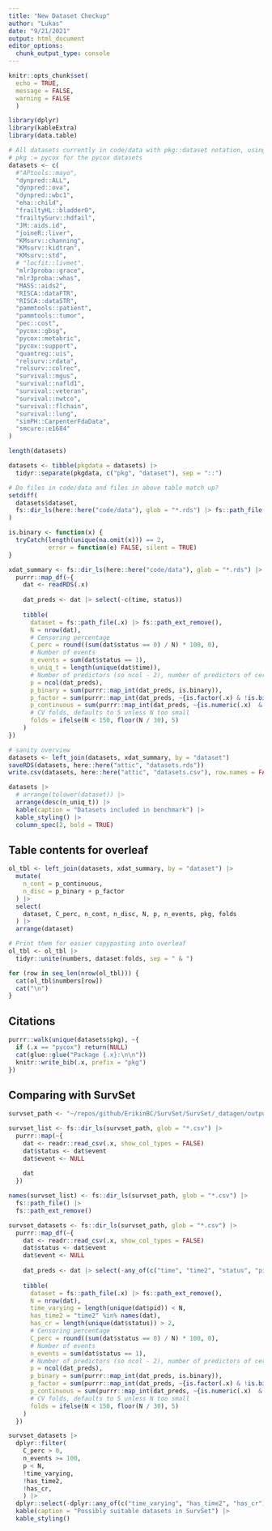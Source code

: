 ```yaml
---
title: "New Dataset Checkup"
author: "Lukas"
date: "9/21/2021"
output: html_document
editor_options: 
  chunk_output_type: console
---
```


```r
knitr::opts_chunk$set(
  echo = TRUE,
  message = FALSE,
  warning = FALSE
  )
```

```r
library(dplyr)
library(kableExtra)
library(data.table)

# All datasets currently in code/data with pkg::dataset notation, using
# pkg := pycox for the pycox datasets
datasets <- c(
  #"APtools::mayo",
  "dynpred::ALL",
  "dynpred::ova",
  "dynpred::wbc1",
  "eha::child", 
  "frailtyHL::bladder0",
  "frailtySurv::hdfail", 
  "JM::aids.id", 
  "joineR::liver", 
  "KMsurv::channing",
  "KMsurv::kidtran",
  "KMsurv::std", 
  # "locfit::livmet",
  "mlr3proba::grace",
  "mlr3proba::whas",
  "MASS::aids2",
  "RISCA::dataFTR", 
  "RISCA::dataSTR", 
  "pammtools::patient",
  "pammtools::tumor",
  "pec::cost", 
  "pycox::gbsg",
  "pycox::metabric",
  "pycox::support",
  "quantreg::uis", 
  "relsurv::rdata", 
  "relsurv::colrec", 
  "survival::mgus",
  "survival::nafld1",
  "survival::veteran",
  "survival::nwtco",
  "survival::flchain",
  "survival::lung",
  "simPH::CarpenterFdaData", 
  "smcure::e1684"
)

length(datasets)

datasets <- tibble(pkgdata = datasets) |>
  tidyr::separate(pkgdata, c("pkg", "dataset"), sep = "::")

# Do files in code/data and files in above table match up?
setdiff(
  datasets$dataset,
  fs::dir_ls(here::here("code/data"), glob = "*.rds") |> fs::path_file() |> fs::path_ext_remove()
)

is.binary <- function(x) {
  tryCatch(length(unique(na.omit(x))) == 2,
           error = function(e) FALSE, silent = TRUE)
}

xdat_summary <- fs::dir_ls(here::here("code/data"), glob = "*.rds") |>
  purrr::map_df(~{
    dat <- readRDS(.x)
    
    dat_preds <- dat |> select(-c(time, status))
    
    tibble(
      dataset = fs::path_file(.x) |> fs::path_ext_remove(),
      N = nrow(dat),
      # Censoring percentage
      C_perc = round((sum(dat$status == 0) / N) * 100, 0),
      # Number of events
      n_events = sum(dat$status == 1),
      n_uniq_t = length(unique(dat$time)),
      # Number of predictors (so ncol - 2), number of predictors of certain types
      p = ncol(dat_preds),
      p_binary = sum(purrr::map_int(dat_preds, is.binary)),
      p_factor = sum(purrr::map_int(dat_preds, ~{is.factor(.x) & !is.binary(.x)})),
      p_continuous = sum(purrr::map_int(dat_preds, ~{is.numeric(.x)  & !is.binary(.x)})),
      # CV folds, defaults to 5 unless N too small
      folds = ifelse(N < 150, floor(N / 30), 5)
    )
})

# sanity overview
datasets <- left_join(datasets, xdat_summary, by = "dataset") 
saveRDS(datasets, here::here("attic", "datasets.rds"))
write.csv(datasets, here::here("attic", "datasets.csv"), row.names = FALSE)

datasets |>
  # arrange(tolower(dataset)) |>
  arrange(desc(n_uniq_t)) |>
  kable(caption = "Datasets included in benchmark") |>
  kable_styling() |>
  column_spec(2, bold = TRUE)
```


## Table contents for overleaf

```r
ol_tbl <- left_join(datasets, xdat_summary, by = "dataset") |>
  mutate(
    n_cont = p_continuous,
    n_disc = p_binary + p_factor
  ) |>
  select(
    dataset, C_perc, n_cont, n_disc, N, p, n_events, pkg, folds
  ) |>
  arrange(dataset)

# Print them for easier copypasting into overleaf
ol_tbl <- ol_tbl |>
  tidyr::unite(numbers, dataset:folds, sep = " & ")

for (row in seq_len(nrow(ol_tbl))) {
  cat(ol_tbl$numbers[row])
  cat("\n")
}
```

## Citations

```r
purrr::walk(unique(datasets$pkg), ~{
  if (.x == "pycox") return(NULL)
  cat(glue::glue("Package {.x}:\n\n"))
  knitr::write_bib(.x, prefix = "pkg")
})
```

## Comparing with SurvSet

```r
survset_path <- "~/repos/github/ErikinBC/SurvSet/SurvSet/_datagen/output/"

survset_list <- fs::dir_ls(survset_path, glob = "*.csv") |>
  purrr::map(~{
    dat <- readr::read_csv(.x, show_col_types = FALSE)
    dat$status <- dat$event
    dat$event <- NULL
    
    dat
  })

names(survset_list) <- fs::dir_ls(survset_path, glob = "*.csv") |>
  fs::path_file() |>
  fs::path_ext_remove()

survset_datasets <- fs::dir_ls(survset_path, glob = "*.csv") |>
  purrr::map_df(~{
    dat <- readr::read_csv(.x, show_col_types = FALSE)
    dat$status <- dat$event
    dat$event <- NULL
    
    dat_preds <- dat |> select(-any_of(c("time", "time2", "status", "pid")))
    
    tibble(
      dataset = fs::path_file(.x) |> fs::path_ext_remove(),
      N = nrow(dat),
      time_varying = length(unique(dat$pid)) < N,
      has_time2 = "time2" %in% names(dat),
      has_cr = length(unique(dat$status)) > 2,
      # Censoring percentage
      C_perc = round((sum(dat$status == 0) / N) * 100, 0),
      # Number of events
      n_events = sum(dat$status == 1),
      # Number of predictors (so ncol - 2), number of predictors of certain types
      p = ncol(dat_preds),
      p_binary = sum(purrr::map_int(dat_preds, is.binary)),
      p_factor = sum(purrr::map_int(dat_preds, ~{is.factor(.x) & !is.binary(.x)})),
      p_continuous = sum(purrr::map_int(dat_preds, ~{is.numeric(.x)  & !is.binary(.x)})),
      # CV folds, defaults to 5 unless N too small
      folds = ifelse(N < 150, floor(N / 30), 5)
    )
  })

survset_datasets |>
  dplyr::filter(
    C_perc > 0, 
    n_events >= 100, 
    p < N,
    !time_varying,
    !has_time2,
    !has_cr,
    ) |> 
  dplyr::select(-dplyr::any_of(c("time_varying", "has_time2", "has_cr"))) |>
  kable(caption = "Possibly suitable datasets in SurvSet") |>
  kable_styling()
```

